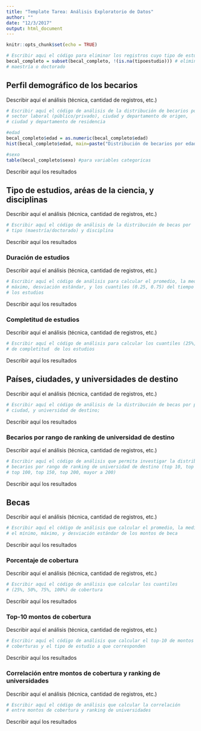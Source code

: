 ```yaml
---
title: "Template Tarea: Análisis Exploratorio de Datos"
author: ""
date: "12/3/2017"
output: html_document
---
```


```r
knitr::opts_chunk$set(echo = TRUE)
```

```r
# Escribir aqui el código para eliminar los registros cuyo tipo de estudio no sean
becal_completo = subset(becal_completo, !(is.na(tipoestudio))) # elimina los registros "NA"
# maestría o doctorado
```

## Perfil demográfico de los becarios

Describir aquí el análisis (técnica, cantidad de registros, etc.)

```r
# Escribir aquí el código de análisis de la distribución de becarios por edad, sexo, 
# sector laboral (público/privado), ciudad y departamento de origen, 
# ciudad y departamento de residencia

#edad
becal_completo$edad = as.numeric(becal_completo$edad)
hist(becal_completo$edad, main=paste("Distribución de becarios por edad (n=",nrow(becal_completo),")"), ylab="Frecuencia", xlab="Edad", col = "red", xlim = c(20, 50))

#sexo
table(becal_completo$sexo) #para variables categoricas
```

Describir aquí los resultados

## Tipo de estudios, aréas de la ciencia, y disciplinas

Describir aquí el análisis (técnica, cantidad de registros, etc.)

```r
# Escribir aquí el código de análisis de la distribución de becas por 
# tipo (maestría/doctorado) y disciplina
```

Describir aquí los resultados

### Duración de estudios

Describir aquí el análisis (técnica, cantidad de registros, etc.)

```r
# Escribir aquí el código de análisis para calcular el promedio, la mediana, el mínimo, 
# máximo, desviación estándar, y los cuantiles (0.25, 0.75) del tiempo de duración de 
# los estudios
```

Describir aquí los resultados

### Completitud de estudios

Describir aquí el análisis (técnica, cantidad de registros, etc.)

```r
# Escribir aquí el código de análisis para calcular los cuantiles (25%, 50%, 75%, 100%) 
# de completitud  de los estudios
```

Describir aquí los resultados

## Países, ciudades, y universidades de destino

Describir aquí el análisis (técnica, cantidad de registros, etc.)

```r
# Escribir aquí el código de análisis de la distribución de becas por país, 
# ciudad, y universidad de destino;
```

Describir aquí los resultados

### Becarios por rango de ranking de universidad de destino

Describir aquí el análisis (técnica, cantidad de registros, etc.)

```r
# Escribir aquí el código de análisis que permita investigar la distribución de 
# becarios por rango de ranking de universidad de destino (top 10, top 50, 
# top 100, top 150, top 200, mayor a 200)
```

Describir aquí los resultados

## Becas

Describir aquí el análisis (técnica, cantidad de registros, etc.)

```r
# Escribir aquí el código de análisis que calcular el promedio, la mediana
# el mínimo, máximo, y desviación estándar de los montos de beca
```

Describir aquí los resultados

### Porcentaje de cobertura

Describir aquí el análisis (técnica, cantidad de registros, etc.)

```r
# Escribir aquí el código de análisis que calcular los cuantiles 
# (25%, 50%, 75%, 100%) de cobertura
```

Describir aquí los resultados

### Top-10 montos de cobertura

Describir aquí el análisis (técnica, cantidad de registros, etc.)

```r
# Escribir aquí el código de análisis que calcular el top-10 de montos de 
# coberturas y el tipo de estudio a que corresponden
```

Describir aquí los resultados

### Correlación entre montos de cobertura y ranking de universidades

Describir aquí el análisis (técnica, cantidad de registros, etc.)

```r
# Escribir aquí el código de análisis que calcular la correlación 
# entre montos de cobertura y ranking de universidades
```

Describir aquí los resultados